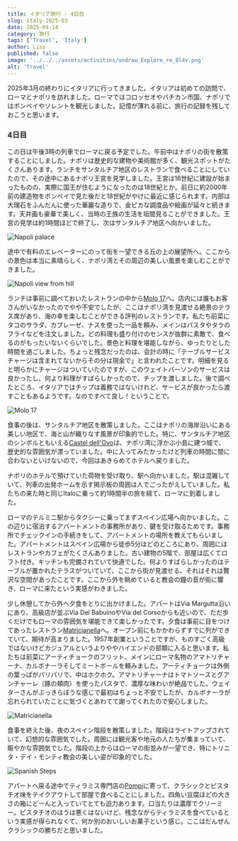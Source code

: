 ```yaml
---
title: イタリア旅行 - 4日目
slug: italy-2025-03
date: 2025-04-14
category: 旅行
tags: ['Travel', 'Italy']
author: Liss
published: false
image: '../../../assets/activities/undraw_Explore_re_8l4v.png'
alt: 'travel'
---
```


2025年3月の終わりにイタリアに行ってきました。イタリアは初めての訪問で、ローマとナポリを訪れました。ローマではコロッセオやバチカン市国、ナポリではポンペイやソレントを観光しました。記憶が薄れる前に、旅行の記録を残しておこうと思います。

### 4日目

この日は午後3時の列車でローマに戻る予定でした。午前中はナポリの街を散策することにしました。ナポリは歴史的な建物や美術館が多く、観光スポットがたくさんあります。ランチをサンタルチア地区のレストランで食べることにしていたので、その途中にあるナポリ王宮を見学しました。王宮は16世紀に建設が始まったものの、実際に国王が住むようになったのは18世紀とか。前日に約2000年前の建造物をポンペイで見た後だと18世紀がやけに最近に感じられます。内部は大理石をふんだんに使った華麗な造りで、金ピカな調度品や絵画が延々と続きます。天井画も豪華で美しく、当時の王族の生活を垣間見ることができました。王宮の見学は約1時間ほどで終了し、次はサンタルチア地区へ向かいました。

![Napoli palace](./images/Napoli_palace.jpg)

途中で有料のエレベーターにのって街を一望できる丘の上の展望所へ。ここからの景色は本当に素晴らしく、ナポリ湾とその周辺の美しい風景を楽しむことができました。

![Napoli view from hill](./images/Napoli_view.jpg)

ランチは事前に調べておいたレストランの中から[Molo 17](https://molo17napoli.it/)へ。店内には誰もお客さんがいなかったのでやや不安でしたが、ここはナポリ湾を見渡せる絶景のテラス席があり、海の幸を楽しむことができる評判のレストランです。私たち前菜にタコのサラダ、カプレーゼ、ナスを使った一品を頼み、メインはパスタやタラのフライなどを注文しました。どの料理も盛り付けのセンスが抜群に素敵で、食べるのがもったいないくらいでした。景色と料理を堪能しながら、ゆったりとした時間を過ごしました。ちょっと残念だったのは、会計の時に「テーブルサービスチャージは含まれてないからその分は現金で」と言われたことです。明細を見ると明らかにチャージはついていたのですが、このウェイトパーソンのサービスは良かったし、何より料理がすばらしかったので、チップを渡しました。後で調べたところ、イタリアではチップは義務ではないけれど、サービスが良かったら渡すこともあるようです。なのですべて良し！ということで。

![Molo 17](./images/Molo17.jpg)

食事の後は、サンタルチア地区を散策しました。ここはナポリの海岸沿いにある美しい地区で、海と山が織りなす風景が印象的でした。特に、サンタルチア地区のシンボルともいえる[Castel dell'Ovo](https://www.casteldellovo.it/)は、ナポリ湾に浮かぶ小島に建つ城で、歴史的な雰囲気が漂っていました。中に入ってみたかったけど列車の時間に間に合わないといけないので、今回はあきらめてホテルへ戻りました。

ナポリのホテルで預けていた荷物を受け取り、駅へ向かいました。駅は混雑していて、列車の出発ホームを示す掲示板の周囲は人でごったがえしていました。私たちの来た時と同じItaloに乗って約1時間半の旅を経て、ローマに到着しました。

ローマのテルミニ駅からタクシーに乗ってまずスペイン広場へ向かいました。この辺りに宿泊するアパートメントの事務所があり、鍵を受け取るためです。事務所でチェックインの手続きをして、アパートメントの場所を教えてもらいました。アパートメントはスペイン広場から徒歩5分ほどのところにあり、周囲にはレストランやカフェがたくさんありました。古い建物の5階で、部屋は広くてロフト付き。キッチンも完備されていて快適でした。何よりすばらしかったのはテーブルが置かれたテラスがついていて、ここから街が見渡せる、それはそれは贅沢な空間があったことです。ここから外を眺めていると教会の鐘の音が街に響き、ローマに来たという実感がわきました。

少し休憩してから外へ夕食をとりに出かけました。アパートはVia Margutta沿いにあり、高級店が並ぶVia Del BabuinoやVia del Corsoからも近いので、ただ歩くだけでもローマの雰囲気を堪能できて楽しかったです。夕食は事前に目をつけてあったレストラン[Matricianella](https://www.matricianella.it/)へ。オープン前にもかかわらずすでに列ができていて、期待が高まりました。1957年創業ということですが、ものすごく高級ではないけどカジュアルというよりややハイエンドの部類に入ると思います。私たちは前菜にアーティチョークのフリット、メインにローマ名物のアマトリチャーナ、カルボナーラそしてミートボールを頼みました。アーティチョークは外側の葉っぱがパリパリで、中はホクホク。アマトリチャーナはトマトソースとグアンチャーレ（豚の頬肉）を使ったパスタで、濃厚な味わいが絶品でした。ウェイターさんがぶっきらぼうな感じで最初はちょっと不安でしたが、カルボナーラが忘れられていたことに気づくとあわてて謝ってくれたので安心しました。

![Matricianella](./images/Matricianella_dinner.jpg)

食事を終えた後、夜のスペイン階段を散策しました。階段はライトアップされていて、幻想的な雰囲気でした。周囲には観光客や地元の人たちが集まっていて、賑やかな雰囲気でした。階段の上からはローマの街並みが一望でき、特にトリニタ・デイ・モンティ教会の美しい姿が印象的でした。

![Spanish Steps](./images/Spanish_stairs_night.jpg)

アパートへ戻る途中でティラミス専門店の[Pompi](https://barpompi.it/)に寄って、クラシックとピスタチオ味をテイクアウトして部屋で食べることにしました。四角い豆腐ほどの大きさの箱にどーんと入っていてとても迫力あります。口当たりは濃厚でクリーミー。ピスタチオのほうは悪くはないけど、残念ながらティラミスを食べているという実感が得られなくて、何か別のおいしいお菓子という感じ。ここはだんぜんクラシックの勝ちだと思いました。

